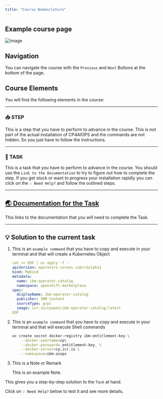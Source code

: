```yaml
---
title: "Course Nomenclature"
---
```


## Example course page



![image](./../images/60_nomenclature.png)

## Navigation

You can navigate the course with the `Previous` and  `Next` Buttons at the bottom of the page.




## Course Elements 

You will find the following elements in the course:


<hr/>

### 📥 STEP

This is a step that you have to perform to advance in the course.
This is not part of the actual installation of CP4AIOPS and the commands are not hidden. So you just have to follow the instructions.

<hr/>


### 🚀 TASK

This is a task that you have to perform to advance in the course.
You should use the `Link to the Documentation` to try to figure out how to complete the step.
If you get stuck or want to progress your installation rapidly you can click on the `💡 Need Help?` and follow the outlined steps.

<hr/>


## <a href="#" target="_blank" >🌏 Documentation for the Task</a>

This links to the documentation that you will need to complete the Task.

<hr/>

## 💡 Solution to the current task

<Accordion>
<AccordionItem title="💡 Need Help?">


1. This is an `example command` that you have to copy and execute in your terminal and that will create a Kubernetes Object

   ```yaml
   cat << EOF | oc apply -f -
   apiVersion: operators.coreos.com/v1alpha1
   kind: MyKind
   metadata:
     name: ibm-operator-catalog
     namespace: openshift-marketplace
   spec:
     displayName: ibm-operator-catalog
     publisher: IBM Content
     sourceType: grpc
     image: icr.io/cpopen/ibm-operator-catalog:latest
   EOF
   ```


1. This is an `example command` that you have to copy and execute in your terminal and that will execute Shell commands

   ```bash
   oc create secret docker-registry ibm-entitlement-key \
       --docker-username=cp\
       --docker-password=_entitlement-key_ \
       --docker-server=cp.icr.io \
       --namespace=ibm-aiops
   ```



1. This is a Note or Remark

    <InlineNotification kind="info">

    This is an example Note. 

    </InlineNotification>



</AccordionItem>
</Accordion>

This gives you a step-by-step solution to the `Task` at hand.

Click on `💡 Need Help?` below to test it and see more details.







